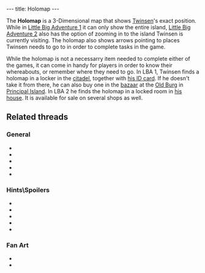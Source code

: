 ---
title: Holomap
---

{{Infobox Item
 |image=Holomap.gif
 |type=tool
 |critical=no
 |magical=no
 |unique=yes
 |lba1=yes
 |lba2=yes
 |upgrades=no
 |rowposition=3
 |columnposition=1
 |effect=unique
 |effectamount=
 |purpose=
 |combattype=none
 |powerlevel=none
 |rate=none
 |range=none
 |damage=none
}}

The '''Holomap''' is a 3-Dimensional map that shows [[Twinsen]]'s exact position. While in [[Little Big Adventure 1]] it can only show the entire island, [[Little Big Adventure 2]] also has the option of zooming in to the island Twinsen is currently visiting. The holomap also shows arrows pointing to places Twinsen needs to go to in order to complete tasks in the game.

While the holomap is not a necessarry item needed to complete either of the games, it can come in handy for players in order to know their whereabouts, or remember where they need to go. In LBA 1, Twinsen finds a holomap in a locker in the [[citadel]], together with [[Twinsen's ID card|his ID card]]. If he doesn't take it from there, he can also buy one in the [[Old Burg bazaar|bazaar]] at the [[Old Burg]] in [[Principal Island]]. In LBA 2 he finds the holomap in a locked room in [[Twinsen's house|his house]]. It is available for sale on several shops as well.

==Related threads==
===General===
* {{thread|id=6437|title=LBA Holomap}}
* {{thread|id=11464|title=Another random thing}}
* {{thread|id=11495|title=holomap on lba 1}}
* {{thread|id=1073|title=A little strange thingy...}}
* {{thread|id=441|title=Super Holomap ?!}}

===Hints\Spoilers===
* {{thread|id=10415|title=LBA 2 Goofs}}
* {{thread|id=7106|title=How do I use the HOLOMAP in LBA1?}}
* {{thread|id=11559|title=Bug with the Holomap?}}
* {{thread|id=6472|title=Holomap & screen scrolling question from an LBA2 player}}
* {{thread|id=2592|title=Holomap}}

===Fan Art===
* {{post|id=112171|title=Lba3}}
* {{post|id=106993|title=Returnig to Hamalayi...}}
